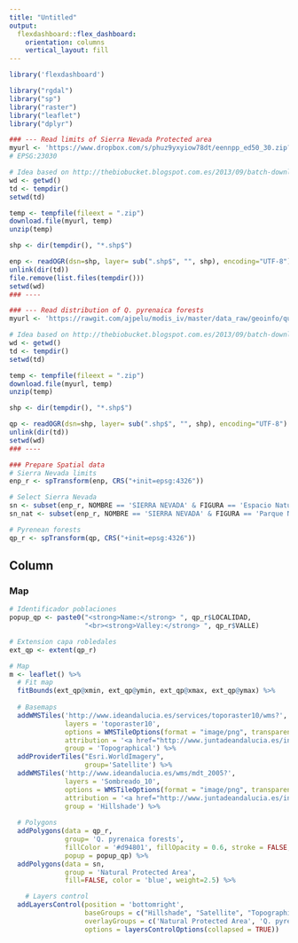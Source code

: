 ```yaml
---
title: "Untitled"
output: 
  flexdashboard::flex_dashboard:
    orientation: columns
    vertical_layout: fill
---
```


```r
library('flexdashboard')
```


```r
library("rgdal")
library("sp")
library("raster")
library("leaflet")
library("dplyr")
```

```r
### --- Read limits of Sierra Nevada Protected area
myurl <- 'https://www.dropbox.com/s/phuz9yxyiow78dt/eennpp_ed50_30.zip?dl=0'
# EPSG:23030

# Idea based on http://thebiobucket.blogspot.com.es/2013/09/batch-downloading-zipped-shapefiles.html 
wd <- getwd()
td <- tempdir()
setwd(td)

temp <- tempfile(fileext = ".zip")
download.file(myurl, temp)
unzip(temp)

shp <- dir(tempdir(), "*.shp$")

enp <- readOGR(dsn=shp, layer= sub(".shp$", "", shp), encoding="UTF-8")
unlink(dir(td))
file.remove(list.files(tempdir()))
setwd(wd)
### ---- 

### --- Read distribution of Q. pyrenaica forests
myurl <- 'https://rawgit.com/ajpelu/modis_iv/master/data_raw/geoinfo/quercus_pyrenaica_sn.zip'

# Idea based on http://thebiobucket.blogspot.com.es/2013/09/batch-downloading-zipped-shapefiles.html 
wd <- getwd()
td <- tempdir()
setwd(td)

temp <- tempfile(fileext = ".zip")
download.file(myurl, temp)
unzip(temp)

shp <- dir(tempdir(), "*.shp$")

qp <- readOGR(dsn=shp, layer= sub(".shp$", "", shp), encoding="UTF-8")
unlink(dir(td))
setwd(wd)
### ----

### Prepare Spatial data 
# Sierra Nevada limits 
enp_r <- spTransform(enp, CRS("+init=epsg:4326"))

# Select Sierra Nevada 
sn <- subset(enp_r, NOMBRE == 'SIERRA NEVADA' & FIGURA == 'Espacio Natural')
sn_nat <- subset(enp_r, NOMBRE == 'SIERRA NEVADA' & FIGURA == 'Parque Nacional')

# Pyrenean forests 
qp_r <- spTransform(qp, CRS("+init=epsg:4326"))
```

Column 
-----------------------------------------------------------------------

### Map
```r
# Identificador poblaciones
popup_qp <- paste0("<strong>Name:</strong> ", qp_r$LOCALIDAD,
                   "<br><strong>Valley:</strong> ", qp_r$VALLE)

# Extension capa robledales
ext_qp <- extent(qp_r)

# Map 
m <- leaflet() %>% 
  # Fit map
  fitBounds(ext_qp@xmin, ext_qp@ymin, ext_qp@xmax, ext_qp@ymax) %>% 
  
  # Basemaps
  addWMSTiles('http://www.ideandalucia.es/services/toporaster10/wms?',
              layers = 'toporaster10',
              options = WMSTileOptions(format = "image/png", transparent = FALSE),
              attribution = '<a href="http://www.juntadeandalucia.es/institutodeestadisticaycartografia" target="_blank">Instituto de Estadística y Cartografía de Andalucía</a>', 
              group = 'Topographical') %>%
  addProviderTiles("Esri.WorldImagery", 
                   group='Satellite') %>% 
  addWMSTiles('http://www.ideandalucia.es/wms/mdt_2005?',
              layers = 'Sombreado_10',
              options = WMSTileOptions(format = "image/png", transparent = TRUE),
              attribution = '<a href="http://www.juntadeandalucia.es/institutodeestadisticaycartografia" target="_blank">Instituto de Estadística y Cartografía de Andalucía</a>', 
              group = 'Hillshade') %>% 
  
  # Polygons 
  addPolygons(data = qp_r, 
              group= 'Q. pyrenaica forests',
              fillColor = '#d94801', fillOpacity = 0.6, stroke = FALSE,
              popup = popup_qp) %>% 
  addPolygons(data = sn, 
              group = 'Natural Protected Area',
              fill=FALSE, color = 'blue', weight=2.5) %>% 

    # Layers control
  addLayersControl(position = 'bottomright',
                   baseGroups = c("Hillshade", "Satellite", "Topographical"),
                   overlayGroups = c('Natural Protected Area', 'Q. pyrenaica forests'),
                   options = layersControlOptions(collapsed = TRUE))
```

